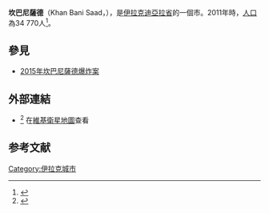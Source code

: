 {{Infobox settlement
|official_name          = Khan Bani Saad
|other_name             =
|settlement_type        = Town
|image_skyline          =
|image_caption          =
|pushpin_map            = Iraq
|pushpin_map_caption    = Location in Iraq
|pushpin_mapsize        =
|subdivision_type       = 国家
|subdivision_name       ={{flag|Iraq}}
|subdivision_type1      =[[伊拉克行政區劃|省]]
|subdivision_name1      =[[迪亞拉省|迪亞拉省]]
|subdivision_type2      ={{tsl|en|Districts of Iraq||县}}
|subdivision_name2      ={{tsl|en|Ba'quba District ||Ba'quba}}
|subdivision_type3      =
|subdivision_name3      =
|unit_pref                =Imperial <!--Enter: Imperial, if Imperial (metric) is desired-->
|area_footnotes           =
|area_total_km2           =
|area_land_km2            =
|population_as_of               =
|population_footnotes=2014
|population_note                =
|population_total               =127,000
|timezone               =Arabian Time
|utc_offset             =+3
|timezone_DST           =
|utc_offset_DST         =
|coordinates            = {{coord|33|34|N|44|32|E|region:IQ|display=inline}}
|website                =
}}
'''坎巴尼薩德'''（Khan Bani Saad，{{lang-ar|مدينة خان بني سعد}}），是[[伊拉克|伊拉克]][[迪亞拉省|迪亞拉省]]的一個市。2011年時，[[人口|人口]]為34 770人<ref name="World Gazetteer">{{cite web|title=Banī Şa'd |url=http://world-gazetteer.com/wg.php?x=1345583312&men=gpro&lng=en&des=wg&geo=-1891&srt=pnan&col=adhoq&msz=1500&pt=c&va=&geo=444874455 |accessdate=2015-07-19 |language=en |archiveurl=https://archive.is/20130209110226/http://world-gazetteer.com/wg.php?x=1345583312&men=gpro&lng=en&des=wg&geo=-1891&srt=pnan&col=adhoq&msz=1500&pt=c&va=&geo=444874455 |archivedate=2013-02-09 }}</ref>。

== 參見 ==
*[[2015年坎巴尼薩德爆炸案|2015年坎巴尼薩德爆炸案]]

== 外部連結 ==
* {{coord|33|34|12|N|44|32|28|E|region:IQ_type:city_scale:50000|display=inline,title}}<ref>{{cite web
|url= http://wikimapia.org/#lat=33.570578&lon=44.546127&z=13&l=10&m=a&v=2
|title= Wikimapia: Khan Bani Saad located
|accessdate= 2015-07-19
|archive-date= 2011-08-25
|archive-url= https://www.webcitation.org/61CZ2O6Sc?url=http://wikimapia.org/#lat=33.570578&lon=44.546127&z=13&l=10&m=a&v=2
|dead-url= no
}}</ref> 在[[維基衛星地圖|維基衛星地圖]]查看

==参考文献==
{{reflist}}

{{伊拉克地理小作品}}
{{DEFAULTSORT: Khan Bani Saad}}
[[Category:伊拉克城市|Category:伊拉克城市]]